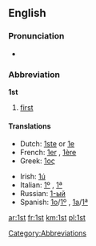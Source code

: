 ==English==

===Pronunciation===
* {{audio|en-us-1st.ogg|Audio (US)}}

===Abbreviation===
'''1st'''

# [[first]]

====Translations====
{{trans-top|abbreviation of "fist"}}
* Dutch: [[1ste]] or [[1e]]
* French: [[1er]] {{m}}, [[1ère]] {{f}}
* Greek: [[1ος]]
{{trans-mid}}
* Irish: [[1ú]]
* Italian: [[1º]] {{m}}, [[1ª]] {{f}}
* Russian: [[1-ый]]
* Spanish: [[1o]]/[[1º]] {{m}}, [[1a]]/[[1ª]] {{f}}
{{trans-bottom}}

[[Category:Abbreviations]]

[[ar:1st]]
[[fr:1st]]
[[km:1st]]
[[pl:1st]]